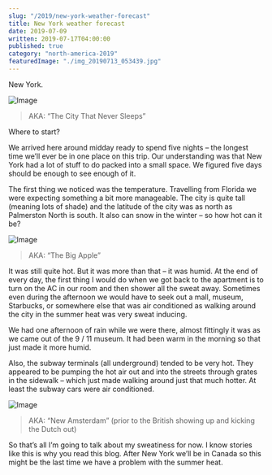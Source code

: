 ```yaml
---
slug: "/2019/new-york-weather-forecast"
title: New York weather forecast
date: 2019-07-09
written: 2019-07-17T04:00:00
published: true
category: "north-america-2019"
featuredImage: "./img_20190713_053439.jpg"
---
```


New York.

![Image](img_20190713_053439.jpg)

> AKA: “The City That Never Sleeps”

Where to start?

We arrived here around midday ready to spend five nights – the longest time we’ll ever be in one place on this trip. Our understanding was that New York had a lot of stuff to do packed into a small space. We figured five days should be enough to see enough of it.

The first thing we noticed was the temperature. Travelling from Florida we were expecting something a bit more manageable. The city is quite tall (meaning lots of shade) and the latitude of the city was as north as Palmerston North is south. It also can snow in the winter – so how hot can it be?

![Image](img_20190711_042227.jpg)

> AKA: “The Big Apple”

It was still quite hot. But it was more than that – it was humid. At the end of every day, the first thing I would do when we got back to the apartment is to turn on the AC in our room and then shower all the sweat away. Sometimes even during the afternoon we would have to seek out a mall, museum, Starbucks, or somewhere else that was air conditioned as walking around the city in the summer heat was very sweat inducing.

We had one afternoon of rain while we were there, almost fittingly it was as we came out of the 9 / 11 museum. It had been warm in the morning so that just made it more humid.

Also, the subway terminals (all underground) tended to be very hot. They appeared to be pumping the hot air out and into the streets through grates in the sidewalk – which just made walking around just that much hotter. At least the subway cars were air conditioned.

![Image](img_20190713_020912.jpg)

> AKA: “New Amsterdam” (prior to the British showing up and kicking the Dutch out)

So that’s all I’m going to talk about my sweatiness for now. I know stories like this is why you read this blog. After New York we’ll be in Canada so this might be the last time we have a problem with the summer heat.